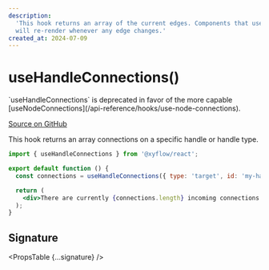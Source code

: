 ```yaml
---
description:
  'This hook returns an array of the current edges. Components that use this hook
  will re-render whenever any edge changes.'
created_at: 2024-07-09
---
```



# useHandleConnections()

<Callout type="warning">
  `useHandleConnections` is deprecated in favor of the more capable
  [useNodeConnections](/api-reference/hooks/use-node-connections).
</Callout>

[Source on GitHub](https://github.com/xyflow/xyflow/blob/main/packages/react/src/hooks/useHandleConnections.ts)

This hook returns an array connections on a specific handle or handle type.

```jsx
import { useHandleConnections } from '@xyflow/react';

export default function () {
  const connections = useHandleConnections({ type: 'target', id: 'my-handle' });

  return (
    <div>There are currently {connections.length} incoming connections!</div>
  );
}
```

## Signature

<PropsTable {...signature} />
